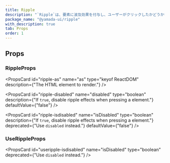 ```yaml
---
title: Ripple
description: "`Ripple`は、要素に波及効果を付与し、ユーザーがクリックしたかどうかを認識させるコンポーネントです。"
package_name: "@yamada-ui/ripple"
with_description: true
tab: Props
order: 1
---
```


## Props

### RippleProps

<PropsCard
  id="ripple-onclear"
  name="onClear"
  required
  type="(key: Key) => void"
/>

<PropsCard id="ripple-ripples" name="ripples" required type="RippleOptions[]" />

<PropsCard
  id="ripple-as"
  name="as"
  type="keyof ReactDOM"
  description={"The HTML element to render."}
/>

<PropsCard
  id="ripple-disabled"
  name="disabled"
  type="boolean"
  description={"If `true`, disable ripple effects when pressing a element."}
  defaultValue={"false"}
/>

<PropsCard
  id="ripple-isdisabled"
  name="isDisabled"
  type="boolean"
  description={"If `true`, disable ripple effects when pressing a element."}
  deprecated={"Use `disabled` instead."}
  defaultValue={"false"}
/>

### UseRippleProps

<PropsCard id="useripple-disabled" name="disabled" type="boolean" />

<PropsCard
  id="useripple-isdisabled"
  name="isDisabled"
  type="boolean"
  deprecated={"Use `disabled` instead."}
/>

<PropsCard
  id="useripple-onpointerdown"
  name="onPointerDown"
  type="PointerEventHandler<T>"
/>
